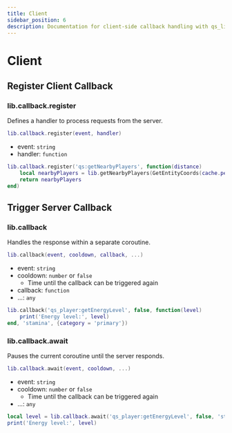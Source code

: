 ```yaml
---
title: Client
sidebar_position: 6
description: Documentation for client-side callback handling with qs_lib.
---
```


# Client

## Register Client Callback

### lib.callback.register

Defines a handler to process requests from the server.

```lua
lib.callback.register(event, handler)
```

- event: `string`
- handler: `function`

```lua
lib.callback.register('qs:getNearbyPlayers', function(distance)
    local nearbyPlayers = lib.getNearbyPlayers(GetEntityCoords(cache.ped), distance, false)
    return nearbyPlayers
end)
```

## Trigger Server Callback

### lib.callback

Handles the response within a separate coroutine.

```lua
lib.callback(event, cooldown, callback, ...)
```

- event: `string`
- cooldown: `number` or `false`
  - Time until the callback can be triggered again
- callback: `function`
- ...: `any`

```lua
lib.callback('qs_player:getEnergyLevel', false, function(level)
    print('Energy level:', level)
end, 'stamina', {category = 'primary'})
```

### lib.callback.await

Pauses the current coroutine until the server responds.

```lua
lib.callback.await(event, cooldown, ...)
```

- event: `string`
- cooldown: `number` or `false`
  - Time until the callback can be triggered again
- ...: `any`

```lua
local level = lib.callback.await('qs_player:getEnergyLevel', false, 'stamina', {category = 'primary'})
print('Energy level:', level)
```
